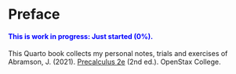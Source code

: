 # Preface {.unnumbered}

::: {.callout-note style="color: blue;"}
#### This is work in progress: Just started (0%).
:::

This Quarto book collects my personal notes, trials and exercises of Abramson, J. (2021). [Precalculus 2e](https://openstax.org/details/books/precalculus-2e) (2nd ed.). OpenStax College. 

